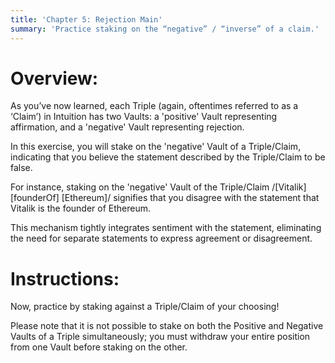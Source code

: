 ```yaml
---
title: 'Chapter 5: Rejection Main'
summary: 'Practice staking on the “negative” / “inverse” of a claim.'
---
```


# Overview:

As you’ve now learned, each Triple (again, oftentimes referred to as a ‘Claim’) in Intuition has two Vaults: a 'positive' Vault representing affirmation, and a 'negative' Vault representing rejection.

In this exercise, you will stake on the 'negative' Vault of a Triple/Claim, indicating that you believe the statement described by the Triple/Claim to be false.

For instance, staking on the 'negative' Vault of the Triple/Claim /[Vitalik] [founderOf] [Ethereum]/ signifies that you disagree with the statement that Vitalik is the founder of Ethereum.

This mechanism tightly integrates sentiment with the statement, eliminating the need for separate statements to express agreement or disagreement.

# Instructions:

Now, practice by staking against a Triple/Claim of your choosing!

Please note that it is not possible to stake on both the Positive and Negative Vaults of a Triple simultaneously; you must withdraw your entire position from one Vault before staking on the other.
